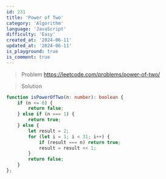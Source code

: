 ```yaml
---
id: 231
title: 'Power of Two'
category: 'Algorithm'
language: 'JavaScript'
difficulty: 'Easy'
created_at: '2024-06-11'
updated_at: '2024-06-11'
is_playground: true
is_comment: true
---
```


> Problem
https://leetcode.com/problems/power-of-two/

> Solution

``` typescript
function isPowerOfTwo(n: number): boolean {
    if (n <= 0) {
        return false;
    } else if (n === 1) {
        return true;
    } else {
        let result = 2;
        for (let i = 1; i < 31; i++) {
            if (result === n) return true;
            result = result << 1;
        }
        return false;
    }
};
```
